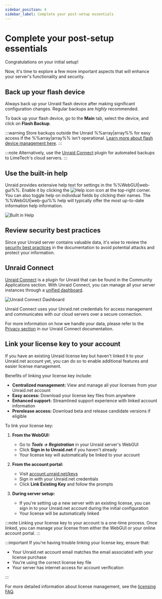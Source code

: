 ```yaml
---
sidebar_position: 4
sidebar_label: Complete your post-setup essentials
---
```


# Complete your post-setup essentials

Congratulations on your initial setup!  

Now, it's time to explore a few more important aspects that will enhance your server's functionality and security.

## Back up your flash device

Always back up your Unraid flash device after making significant configuration changes. Regular backups are *highly* recommended.

To back up your flash device, go to the **Main** tab, select the device, and click on **Flash Backup**.

:::warning
Store backups outside the Unraid %%array|array%% for easy access if the %%array|array%% isn't operational. [Learn more about flash device management here](../../system-administration/maintain-and-update/changing-the-flash-device.mdx).
:::

:::note
Alternatively, use the [Unraid Connect](../../../unraid-connect/overview-and-setup.mdx) plugin for automated backups to LimeTech's cloud servers.
:::

## Use the built-in help

Unraid provides extensive help text for settings in the %%WebGUI|web-gui%%. Enable it by clicking the ![Help icon](/img/helpicon.png) icon at the top-right corner. You can also toggle help on individual fields by clicking their names. The %%WebGUI|web-gui%% help will typically offer the most up-to-date information help information.

 <div style={{ margin: 'auto', maxWidth: '500px'}}>

   ![Built in Help](/img/toolbar.png)

 </div>

## Review security best practices

Since your Unraid server contains valuable data, it's wise to review the [security best practices](../../system-administration/secure-your-server/security-fundamentals.mdx) in the documentation to avoid potential attacks and protect your information.

## Unraid Connect

[Unraid Connect](../../../unraid-connect/overview-and-setup.mdx) is a plugin for Unraid that can be found in the Community Applications section. With Unraid Connect, you can manage all your server instances through a [unified dashboard](https://connect.myunraid.net/).

![Unraid Connect Dashboard](/img/unraidconnectdashboard.png)

Unraid Connect uses your Unraid.net credentials for access management and communicates with our cloud servers over a secure connection. 

For more information on how we handle your data, please refer to the [Privacy section](../../../unraid-connect/overview-and-setup.mdx#data-collection-and-privacy) in our Unraid Connect documentation.

## Link your license key to your account

If you have an existing Unraid license key but haven't linked it to your Unraid.net account yet, you can do so to enable additional features and easier license management.

Benefits of linking your license key include:

- **Centralized management:** View and manage all your licenses from your Unraid.net account
- **Easy access:** Download your license key files from anywhere
- **Enhanced support:** Streamlined support experience with linked account information
- **Prerelease access:** Download beta and release candidate versions if eligible

To link your license key:

1. **From the WebGUI:**
   - Go to ***Tools → Registration*** in your Unraid server's WebGUI
   - Click **Sign in to Unraid.net** if you haven't already
   - Your license key will automatically be linked to your account

2. **From the account portal:**
   - Visit [account.unraid.net/keys](https://account.unraid.net/keys)
   - Sign in with your Unraid.net credentials
   - Click **Link Existing Key** and follow the prompts

3. **During server setup:**
   - If you're setting up a new server with an existing license, you can sign in to your Unraid.net account during the initial configuration
   - Your license will be automatically linked

:::note
Linking your license key to your account is a one-time process. Once linked, you can manage your license from either the WebGUI or your online account portal.
:::

:::important
If you're having trouble linking your license key, ensure that:

- Your Unraid.net account email matches the email associated with your license purchase
- You're using the correct license key file
- Your server has internet access for account verification

:::

For more detailed information about license management, see the [licensing FAQ](../../troubleshooting/licensing-faq.mdx).
